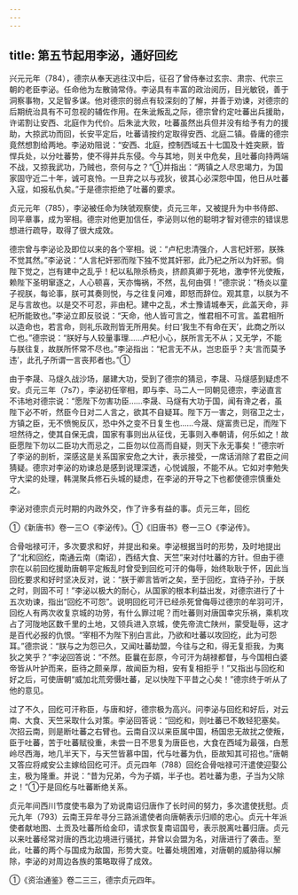 ```yaml
---
---
---
```

title: 第五节起用李泌，通好回纥
---



兴元元年（784），德宗从奉天逃往汉中后，征召了曾侍奉过玄宗、肃宗、代宗三朝的老臣李泌。任命他为左散骑常侍。李泌具有丰富的政治阅历，目光敏锐，善于洞察事物，又足智多谋。他对德宗的弱点有较深刻的了解，并善于劝谏，对德宗的后期统治具有不可忽视的辅佐作用。在朱泚叛乱之际，德宗曾约定吐蕃出兵援助，许诺割让安西、北庭作为代价。后朱泚大败，吐蕃虽然出兵但并没有给予有力的援助，大掠武功而回，长安平定后，吐蕃请按约定取得安西、北庭二镇。昏庸的德宗竟然想割给两地。李泌劝阻说：“安西、北庭，控制西域五十七国及十姓突厥，皆悍兵处，以分吐蕃势，使不得并兵东侵。今与其地，则关中危矣，且吐蕃向持两端不战，又掠我武功，乃贼也，奈何与之？”①并指出：“两镇之人尽忠竭力，为国家固守近二十年，诚可哀怜。一旦弃之以与戎狄，彼其心必深怨中国，他日从吐蕃入寇，如报私仇矣。”于是德宗拒绝了吐蕃的要求。

贞元元年（785），李泌被任命为陕虢观察使，贞元三年，又被提升为中书侍郎、同平章事，成为宰相。德宗对他更加信任，李泌则以他的聪明才智对德宗的错误思想进行疏导，取得了很大成效。

德宗曾与李泌论及即位以来的各个宰相。说：“卢杞忠清强介，人言杞奸邪，朕殊不觉其然。”李泌说：“人言杞奸邪而陛下独不觉其奸邪，此乃杞之所以为奸邪。倘陛下觉之，岂有建中之乱乎！杞以私隙杀杨炎，挤颜真卿于死地，激李怀光使叛，赖陛下圣明窜逐之，人心顿喜，天亦悔祸，不然，乱何由弭！”德宗说：“杨炎以童子视朕，每论事，朕可其奏则悦，与之往复问难，即怒而辞位。观其意，以朕为不足与言故也。以是交不可忍，非由杞。建中之乱，术士豫请城奉天，此盖天命，非杞所能致也。”李泌立即反驳说：“天命，他人皆可言之，惟君相不可言。盖君相所以造命也，若言命，则礼乐政刑皆无所用矣。纣曰‘我生不有命在天’，此商之所以亡也。”德宗说：“朕好与人较量事理……卢杞小心，朕所言无不从；又无学，不能与朕往复，故朕所怀常不尽也。”李泌指出：“杞言无不从，岂忠臣乎？夫‘言而莫予违’，此孔子所谓一言丧邦者也。”①

由于李晟、马燧久战沙场，屡建大功，受到了德宗的猜忌，李晟、马燧感到疑虑不安。贞元三年（7s7），李泌初任宰相，即与李、马二人一同朝见德宗，李泌直言不讳地对德宗说：“愿陛下勿害功臣……李晟、马燧有大功于国，闻有谗之者，虽陛下必不听，然臣今日对二人言之，欲其不自疑耳。陛下万一害之，则宿卫之士，方镇之臣，无不愤惋反仄，恐中外之变不日复生也……今晟、燧富贵已足，而陛下坦然待之，使其自保无虞，国家有事则出从征伐，无事则入奉朝请，何乐如之！故臣愿陛下勿以二臣功大而忌之，二臣勿以位高而自疑，则天下永无事矣！”德宗听了李泌的剖析，深感这是关系国家安危之大计，表示接受，一席话消除了君臣之间猜疑。德宗对李泌的劝谏总是感到说理深透，心悦诚服，不能不从。它如对李勉失守大梁的处理，韩滉聚兵修石头城的疑虑，在李泌的开导之下也都使德宗慎重处之。

李泌对德宗贞元时期的内政外交，作了许多有益的事。贞元三年，回纥

①《新唐书》卷一三○《李泌传》。①《旧唐书》卷一三○《李泌传》。

合骨咄禄可汗，多次要求和好，并提出和亲。李泌根据当时的形势，及时地提出了“北和回纥，南通云南（南诏），西结大食、天竺”来对付吐蕃的方针。但由于德宗在以前回纥援助唐朝平定叛乱时曾受到回纥可汗的侮辱，始终耿耿于怀，因此当回纥要求和好时坚决反对，说：“朕于卿言皆听之矣，至于回纥，宜待子孙，于朕之时，则固不可！”李泌以极大的耐心，从国家的根本利益出发，对德宗进行了十五次劝谏，指出“回纥不可怨”。说明回纥可汗已经杀死曾侮辱过德宗的牟羽可汗，回纥人有两次收复京城的功劳，有什么罪过呢？而吐蕃则对唐国幸灾乐祸，乘机攻占了河陇地区数千里的土地，又领兵进入京城，使先帝流亡陕州，蒙受耻辱，这才是百代必报的仇恨。“宰相不为陛下别白言此，乃欲和吐蕃以攻回纥，此为可怨耳。”德宗说：“朕与之为怨已久，又闻吐蕃劫盟，今往与之和，得无复拒我，为夷狄之笑乎？”李泌回答说：“不然。臣曩在彭原，今可汗为胡禄都督，与今国相白婆帝皆从叶护而来，臣待之颇亲厚，故闻臣为相，安有复相拒乎！”又指出与回纥和好之后，可使唐朝“威加北荒旁慑吐蕃，足以快陛下平昔之心矣！”德宗终于听从了他的意见。

过了不久，回纥可汗称臣，与唐和好，德宗极为高兴。问李泌与回纥和好后，对云南、大食、天竺采取什么对策。李泌回答说：“回纥和，则吐蕃已不敢轻犯塞矣。次招云南，则是断吐蕃之右臂也。云南自汉以来臣属中国，杨国忠无故扰之使叛，臣于吐蕃，苦于吐蕃赋役重，未尝一日不思复为唐臣也，大食在西域为最强，白葱岭尽西海，地几半天下，与天竺皆慕中国，代与吐蕃为仇，臣故知其可招也。”唐朝又答应将咸安公主嫁给回纥可汗。贞元四年（788）回纥合骨咄禄可汗遣使迎娶公主，极为隆重。并说：“昔为兄弟，今为子婿，半子也。若吐蕃为患，子当为父除之！”①于是回纥与吐蕃断绝关系。

贞元年间西川节度使韦皋为了劝说南诏归唐作了长时间的努力，多次遣使抚慰。贞元九年（793）云南王异牟寻分三路派遣使者向唐朝表示归顺的忠心。贞元十年派使者献地图、土贡及吐蕃所给金印，请求恢复南诏国号，表示脱离吐蕃归唐。贞元以来吐蕃经常对唐的西北边境进行骚扰，并曾以会盟为名，对唐进行了袭击。至此，吐蕃的两个与国成为敌国，形势大变。吐蕃处境困难，对唐朝的威胁得以解除，李泌的对周边各族的策略取得了成效。

①《资治通鉴》卷二三三，德宗贞元四年。